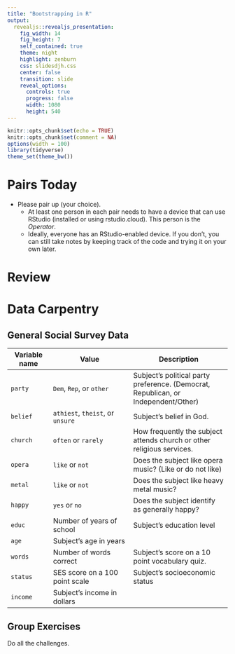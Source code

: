 ```yaml
---
title: "Bootstrapping in R"
output: 
  revealjs::revealjs_presentation:
    fig_width: 14 
    fig_height: 7
    self_contained: true
    theme: night
    highlight: zenburn
    css: slidesdjh.css
    center: false
    transition: slide
    reveal_options:
      controls: true
      progress: false
      width: 1080
      height: 540
---
```


```r
knitr::opts_chunk$set(echo = TRUE)
knitr::opts_chunk$set(comment = NA)
options(width = 100)
library(tidyverse)
theme_set(theme_bw())
```

# Pairs Today

- Please pair up (your choice).
    - At least one person in each pair needs to have a device that can use RStudio (installed or using rstudio.cloud). This person is the *Operator*.
    - Ideally, everyone has an RStudio-enabled device. If you don't, you can still take notes by keeping track of the code and trying it on your own later.
    
# Review

# Data Carpentry

## General Social Survey Data

| Variable name | Value | Description |
| ------------ | ----------------------- | ---------------------------- |
| `party` | `Dem`, `Rep`, or `other` | Subject's political party preference. (Democrat, Republican, or Independent/Other) |
| `belief` | `athiest`, `theist`, or `unsure` | Subject's belief in God. |
| `church ` | `often` or `rarely` | How frequently the subject attends church or other religious services. |
| `opera` | `like` or `not` | Does the subject like opera music? (Like or do not like) |
| `metal` | `like` or `not` | Does the subject like heavy metal music? |
| `happy` | `yes` or `no`  | Does the subject identify as generally happy? |
| `educ`  | Number of years of school | Subject's education level |
| `age` | Subject's age in years | |
| `words` | Number of words correct | Subject's score on a 10 point vocabulary quiz. |
| `status` | SES score on a 100 point scale | Subject's socioeconomic status |
| `income` | Subject's income in dollars | |

## Group Exercises

Do all the challenges.

```r
```


